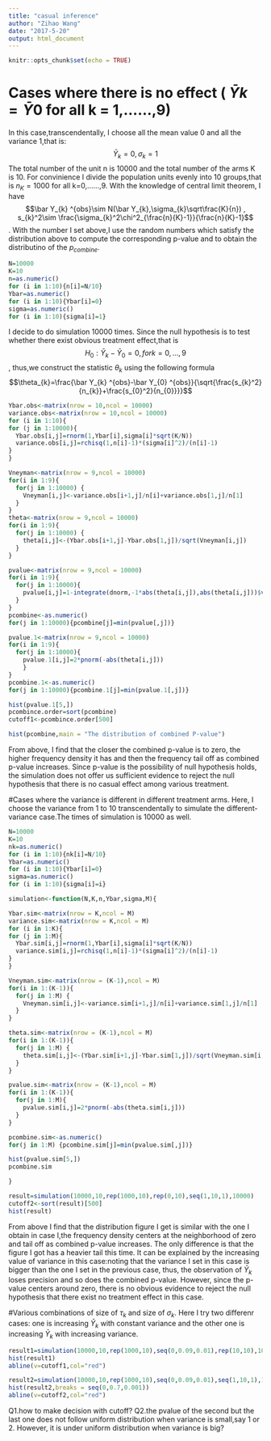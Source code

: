 ```yaml
---
title: "casual inference"
author: "Zihao Wang"
date: "2017-5-20"
output: html_document
---
```


```r
knitr::opts_chunk$set(echo = TRUE)
```

# Cases where there is no effect (  $\bar Yk =  \bar Y0$ for all k = 1,......,9)
In this case,transcendentally, I choose all the mean value 0 and all the variance 1,that is:$$\bar Y_{k}=0,\sigma_{k}=1$$The total number of the unit n is 10000 and the total number of the arms K is 10. For convinience I divide the population units evenly into 10 groups,that is $n_{K}=1000$ for all k=0,......,9.
With the knowledge of central limit theorem, I have $$\bar Y_{k} ^{obs}\sim N(\bar Y_{k},\sigma_{k}\sqrt\frac{K}{n}) , s_{k}^2\sim \frac{\sigma_{k}^2\chi^2_{\frac{n}{K}-1}}{\frac{n}{K}-1}$$. With the number I set above,I use the random numbers which satisfy the distribution above to compute the corresponding p-value and to obtain the distributino of the $p_{combine}$.

```r
N=10000
K=10
n=as.numeric()
for (i in 1:10){n[i]=N/10}
Ybar=as.numeric()
for (i in 1:10){Ybar[i]=0}
sigma=as.numeric()
for (i in 1:10){sigma[i]=1}
```
I decide to do simulation 10000 times. Since the null hypothesis is to test whether there exist obvious treatment effect,that is$$H_{0}:\bar Y_{k}-\bar Y_{0}=0,for k=0,...,9$$, thus,we construct the statistic $\theta_{k}$ using the following formula$$\theta_{k}=\frac{\bar Y_{k} ^{obs}-\bar Y_{0} ^{obs}}{\sqrt{\frac{s_{k}^2}{n_{k}}+\frac{s_{0}^2}{n_{0}}}}$$  
```r
Ybar.obs<-matrix(nrow = 10,ncol = 10000)
variance.obs<-matrix(nrow = 10,ncol = 10000)
for (i in 1:10){
for (j in 1:10000){
  Ybar.obs[i,j]=rnorm(1,Ybar[i],sigma[i]*sqrt(K/N))
  variance.obs[i,j]=rchisq(1,n[i]-1)*(sigma[i]^2)/(n[i]-1)
}
}
```
```r
Vneyman<-matrix(nrow = 9,ncol = 10000)
for(i in 1:9){
  for(j in 1:10000) {
    Vneyman[i,j]<-variance.obs[i+1,j]/n[i]+variance.obs[1,j]/n[1]
  }
}
theta<-matrix(nrow = 9,ncol = 10000)
for(i in 1:9){
  for(j in 1:10000) {
    theta[i,j]<-(Ybar.obs[i+1,j]-Ybar.obs[1,j])/sqrt(Vneyman[i,j])
  }
}
```
```r
pvalue<-matrix(nrow = 9,ncol = 10000)
for(i in 1:9){
  for(j in 1:10000){
    pvalue[i,j]=1-integrate(dnorm,-1*abs(theta[i,j]),abs(theta[i,j]))$value
  }
}
pcombine<-as.numeric()
for(j in 1:10000){pcombine[j]=min(pvalue[,j])}
```
```r
pvalue.1<-matrix(nrow = 9,ncol = 10000)
for(i in 1:9){
  for(j in 1:10000){
    pvalue.1[i,j]=2*pnorm(-abs(theta[i,j]))
    }
}
pcombine.1<-as.numeric()
for(j in 1:10000){pcombine.1[j]=min(pvalue.1[,j])}


```
```r
hist(pvalue.1[5,])
pcombince.order=sort(pcombine)
cutoff1<-pcombince.order[500]


```



```r
hist(pcombine,main = "The distribution of combined P-value")
```
From above, I find that the closer the combined p-value is to zero, the higher frequency density it has and then the frequency tail off as combined p-value increases. Since p-value is the possibility of null hypothesis holds, the simulation does not offer us sufficient evidence to reject the null hypothesis that there is no casual effect among various treatment.


#Cases where the variance is different in different treatment arms.
Here, I choose the variance from 1 to 10 transcendentally to simulate the different-variance case.The times of simulation is 10000 as well.
```r
N=10000
K=10
nk=as.numeric()
for (i in 1:10){nk[i]=N/10}
Ybar=as.numeric()
for (i in 1:10){Ybar[i]=0}
sigma=as.numeric()
for (i in 1:10){sigma[i]=i}
```



```r
simulation<-function(N,K,n,Ybar,sigma,M){

Ybar.sim<-matrix(nrow = K,ncol = M)
variance.sim<-matrix(nrow = K,ncol = M)
for (i in 1:K){
for (j in 1:M){
  Ybar.sim[i,j]=rnorm(1,Ybar[i],sigma[i]*sqrt(K/N))
  variance.sim[i,j]=rchisq(1,n[i]-1)*(sigma[i]^2)/(n[i]-1)
}
}

Vneyman.sim<-matrix(nrow = (K-1),ncol = M)
for(i in 1:(K-1)){
  for(j in 1:M) {
    Vneyman.sim[i,j]<-variance.sim[i+1,j]/n[i]+variance.sim[1,j]/n[1]
  }
}

theta.sim<-matrix(nrow = (K-1),ncol = M)
for(i in 1:(K-1)){
  for(j in 1:M) {
    theta.sim[i,j]<-(Ybar.sim[i+1,j]-Ybar.sim[1,j])/sqrt(Vneyman.sim[i,j])
  }
}

pvalue.sim<-matrix(nrow = (K-1),ncol = M)
for(i in 1:(K-1)){
  for(j in 1:M){
    pvalue.sim[i,j]=2*pnorm(-abs(theta.sim[i,j]))
  }
}

pcombine.sim<-as.numeric()
for(j in 1:M) {pcombine.sim[j]=min(pvalue.sim[,j])}

hist(pvalue.sim[5,])
pcombine.sim

}
```

```r
result=simulation(10000,10,rep(1000,10),rep(0,10),seq(1,10,1),10000)
cutoff2<-sort(result)[500]
hist(result)
```
From above I find that the distribution figure I get is similar with the one I obtain in case I,the frequency density centers at the neighborhood of zero and tail off as combined p-value increases. The only difference is that the figure I got has a heavier tail this time. It can be explained by the increasing value of variance in this case:noting that the variance I set in this case is bigger than the one I set in the previous case, thus, the observation of $\bar Y_{k}$ loses precision and so does the combined p-value. However, since the p-value centers around zero, there is no obvious evidence to reject the null hypothesis that there exist no treatment effect in this case.



#Various combinations of size of $\tau_{k}$ and size of $\sigma_{k}$.
Here I try two differenr cases: one is increasing $\bar Y_{k}$ with constant variance and the other one is increasing $\bar Y_{k}$ with increasing variance.

```r
result1=simulation(10000,10,rep(1000,10),seq(0,0.09,0.01),rep(10,10),10000)
hist(result1)
abline(v=cutoff1,col="red")
```


```r
result2=simulation(10000,10,rep(1000,10),seq(0,0.09,0.01),seq(1,10,1),10000)
hist(result2,breaks = seq(0,0.7,0.001))
abline(v=cutoff2,col="red")
```



Q1.how to make decision with cutoff?
Q2.the pvalue of the second but the last one does not follow uniform distribution when variance is small,say 1 or 2. However, it is under uniform distribution when variance is big?

